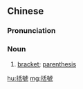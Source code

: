 {{also|括号}}
==Chinese==
{{zh-forms|s=括号}}

===Pronunciation===
{{zh-pron
|m=括hào
|c=kut3 hou6
|mn=qz:khoat-hō/koat-hō
|cat=n
}}

===Noun===
{{zh-noun}}

# [[bracket]]; [[parenthesis]]

[[hu:括號]]
[[mg:括號]]